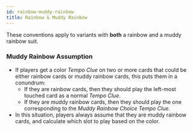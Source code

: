 ```yaml
---
id: rainbow-muddy-rainbow
title: Rainbow & Muddy Rainbow
---
```


These conventions apply to variants with **both** a rainbow and a muddy rainbow suit.

### Muddy Rainbow Assumption

- If players get a color _Tempo Clue_ on two or more cards that could be either rainbow cards or muddy rainbow cards, this puts them in a conundrum:
  - If they are rainbow cards, then they should play the left-most touched card as a normal _Tempo Clue_.
  - If they are muddy rainbow cards, then they should play the one corresponding to the _Muddy Rainbow Choice Tempo Clue_.
- In this situation, players always assume that they are muddy rainbow cards, and calculate which slot to play based on the color.

